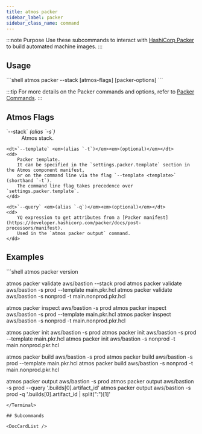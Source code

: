 ```yaml
---
title: atmos packer
sidebar_label: packer
sidebar_class_name: command
---
```


:::note Purpose
Use these subcommands to interact with [HashiCorp Packer](https://developer.hashicorp.com/packer)
to build automated machine images.
:::

## Usage

<Terminal>
```shell
atmos packer <sub-command> <atmos-component> --stack <atmos-stack> [atmos-flags] [packer-options]
```
</Terminal>

:::tip
For more details on the Packer commands and options, refer to [Packer Commands](https://developer.hashicorp.com/packer/docs/commands).
:::

## Atmos Flags

<dl>
    <dt>`--stack` <em>(alias `-s`)</em></dt>
    <dd>
        Atmos stack.
    </dd>

    <dt>`--template` <em>(alias `-t`)</em><em>(optional)</em></dt>
    <dd>
        Packer template.
        It can be specified in the `settings.packer.template` section in the Atmos component manifest,
        or on the command line via the flag `--template <template>` (shorthand `-t`).
        The command line flag takes precedence over `settings.packer.template`.
    </dd>

    <dt>`--query` <em>(alias `-q`)</em><em>(optional)</em></dt>
    <dd>
        YQ expression to get attributes from a [Packer manifest](https://developer.hashicorp.com/packer/docs/post-processors/manifest).
        Used in the `atmos packer output` command.
    </dd>
</dl>

## Examples

<Terminal>
```shell
atmos packer version

atmos packer validate aws/bastion --stack prod
atmos packer validate aws/bastion -s prod --template main.pkr.hcl
atmos packer validate aws/bastion -s nonprod -t main.nonprod.pkr.hcl

atmos packer inspect aws/bastion -s prod
atmos packer inspect aws/bastion -s prod --template main.pkr.hcl
atmos packer inspect aws/bastion -s nonprod -t main.nonprod.pkr.hcl

atmos packer init aws/bastion -s prod
atmos packer init aws/bastion -s prod --template main.pkr.hcl
atmos packer init aws/bastion -s nonprod -t main.nonprod.pkr.hcl

atmos packer build aws/bastion -s prod
atmos packer build aws/bastion -s prod --template main.pkr.hcl
atmos packer build aws/bastion -s nonprod -t main.nonprod.pkr.hcl

atmos packer output aws/bastion -s prod
atmos packer output aws/bastion -s prod --query '.builds[0].artifact_id'
atmos packer output aws/bastion -s prod -q '.builds[0].artifact_id | split(":")[1]'
```
</Terminal>

## Subcommands

<DocCardList />
